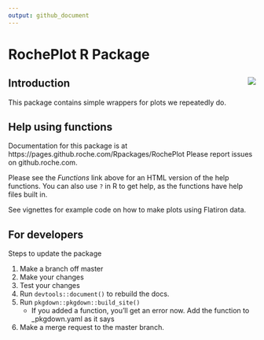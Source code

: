 ```yaml
---
output: github_document
---
```


# RochePlot R Package

## Introduction  <img src="man/figures/logo.png" align="right" />

This package contains simple wrappers for plots we repeatedly do.

## Help using functions

Documentation for this package is at https://pages.github.roche.com/Rpackages/RochePlot Please report issues on github.roche.com.

Please see the *Functions* link above for an HTML version of the help functions. You can also use `?` in R to get help, as the functions have help files built in.

See vignettes for example code on how to make plots using Flatiron data.

## For developers

Steps to update the package

1. Make a branch off master
1. Make your changes
1. Test your changes
1. Run `devtools::document()` to rebuild the docs.
1. Run `pkgdown::pkgdown::build_site()`
    * If you added a function, you'll get an error now. Add the function to _pkgdown.yaml as it says
1. Make a merge request to the master branch.
